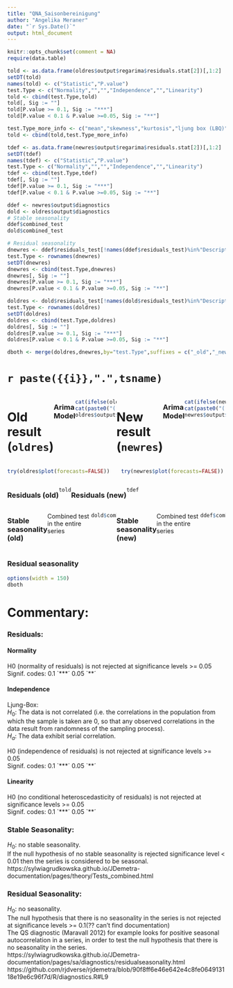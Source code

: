 ```yaml
---
title: "QNA_Saisonbereinigung"
author: "Angelika Meraner"
date: "`r Sys.Date()`"
output: html_document
---
```


```r
knitr::opts_chunk$set(comment = NA)
require(data.table)

told <- as.data.frame(oldres$output$regarima$residuals.stat[2])[,1:2]
setDT(told)
names(told) <- c("Statistic","P.value")
test.Type <- c("Normality","","","Independence","","Linearity")
told <- cbind(test.Type,told)
told[, Sig := ""]
told[P.value >= 0.1, Sig := "***"]
told[P.value < 0.1 & P.value >=0.05, Sig := "**"]

test.Type_more_info <- c("mean","skewness","kurtosis","ljung box (LBQ)","LBQ (res at seas lags)","LBQ (sq res)")
told <- cbind(told,test.Type_more_info)

tdef <- as.data.frame(newres$output$regarima$residuals.stat[2])[,1:2]
setDT(tdef)
names(tdef) <- c("Statistic","P.value")
test.Type <- c("Normality","","","Independence","","Linearity")
tdef <- cbind(test.Type,tdef)
tdef[, Sig := ""]
tdef[P.value >= 0.1, Sig := "***"]
tdef[P.value < 0.1 & P.value >=0.05, Sig := "**"]

ddef <- newres$output$diagnostics
dold <- oldres$output$diagnostics
# Stable seasonality
ddef$combined_test
dold$combined_test

# Residual seasonality
dnewres <- ddef$residuals_test[!names(ddef$residuals_test)%in%"Description"]
test.Type <- rownames(dnewres)
setDT(dnewres)
dnewres <- cbind(test.Type,dnewres)
dnewres[, Sig := ""]
dnewres[P.value >= 0.1, Sig := "***"]
dnewres[P.value < 0.1 & P.value >=0.05, Sig := "**"]

doldres <- dold$residuals_test[!names(dold$residuals_test)%in%"Description"]
test.Type <- rownames(doldres)
setDT(doldres)
doldres <- cbind(test.Type,doldres)
doldres[, Sig := ""]
doldres[P.value >= 0.1, Sig := "***"]
doldres[P.value < 0.1 & P.value >=0.05, Sig := "**"]

dboth <- merge(doldres,dnewres,by="test.Type",suffixes = c("_old","_new"), sort = FALSE)


```

# `r paste({{i}},".",tsname)`

:::: {style="display: flex;"}

::: {}

# Old result (`oldres`)

### Arima Model

```r
cat(ifelse(oldres$output$decomposition$mode == "Multiplicative","log",oldres$output$decomposition$mode))
cat(paste0("(",paste0(oldres$output$regarima$arma,collapse= ", "),")"))
oldres$output$regarima$regression.coefficients
```

:::

::: {}

# New result (`newres`)

### Arima Model

```r
cat(ifelse(newres$output$decomposition$mode == "Multiplicative","log",newres$output$decomposition$mode))
cat(paste0("(",paste0(newres$output$regarima$arma,collapse= ", "),")"))
newres$output$regarima$regression.coefficients
```

:::
:::: 

:::: {.columns}

::: {.column width="50%"}


```r
try(oldres$plot(forecasts=FALSE))
```

:::

::: {.column width="50%"}


```r
try(newres$plot(forecasts=FALSE))
```

:::
::::

:::: {style="display: flex;"}

::: {}

### Residuals (old)

```r
told
```

:::

::: {}

### Residuals (new)

```r
tdef
```

:::
::::

:::: {style="display: flex;"}

::: {}

### Stable seasonality (old)
Combined test in the entire series
```r
dold$combined_test
```

:::

::: {}

### Stable seasonality (new)
Combined test in the entire series
```r
ddef$combined_test
```

:::
::::

### Residual seasonality 

```r
options(width = 150)
dboth
```

# Commentary:
### Residuals:
#### Normality
H0 (normality of residuals) is not rejected at significance levels >= 0.05\
Signif. codes: 0.1 \`\*\*\*\´ 0.05 \`\*\*\´

#### Independence
Ljung-Box: \
$H_{0}$: The data is not correlated (i.e. the correlations in the population from which the sample is taken are 0, so that any observed correlations in the data result from randomness of the sampling process).\
$H_{a}$: The data exhibit serial correlation.

H0 (independence of residuals) is not rejected at significance levels >= 0.05\
Signif. codes: 0.1 \`\*\*\*\´ 0.05 \`\*\*\´

#### Linearity
H0 (no conditional heteroscedasticity of residuals) is not rejected at significance levels >= 0.05\
Signif. codes: 0.1 \`\*\*\*\´ 0.05 \`\*\*\´

### Stable Seasonality:
$H_{0}$: no stable seasonality.\
If the null hypothesis of no stable seasonality is rejected significance level < 0.01 then the series is considered to be seasonal. \
https://sylwiagrudkowska.github.io/JDemetra-documentation/pages/theory/Tests_combined.html


### Residual Seasonality:
$H_{0}$: no seasonality.\
The null hypothesis that there is no seasonality in the series is not rejected at significance levels >= 0.1(?? can't find documentation)\
The QS diagnostic (Maravall 2012) for example looks for positive seasonal autocorrelation in a series, in
order to test the null hypothesis that there is no seasonality in the series. \
https://sylwiagrudkowska.github.io/JDemetra-documentation/pages/sa/diagnostics/residualseasonality.html
https://github.com/rjdverse/rjdemetra/blob/90f8ff6e46e642e4c8fe064913118e19e6c96f7d/R/diagnostics.R#L9


